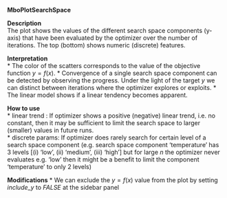 **MboPlotSearchSpace**

**Description**    
 The plot shows the values of the different search space components (y-axis) that have been evaluated by the optimizer over the number of iterations. The top (bottom) shows numeric (discrete) features.  


**Interpretation**   
  * The color of the scatters corresponds to the value of the objective function $y=f(x)$.
  * Convergence of a single search space component can be detected by observing the progress. Under the light of the target $y$ we can distinct between iterations where the optimizer explores or exploits.
  * The linear model shows if a linear tendency becomes apparent.

**How to use**  
  * linear trend : If optimizer shows a positive (negative) linear trend, i.e. no constant, then it may be sufficient to limit the search space to larger (smaller) values in future runs.  
  * discrete params: If optimizer does rarely search for certain level of a search space component (e.g. search space component 'temperature' has 3 levels [(i) 'low', (ii) 'medium', (iii) 'high'] but for large $n$ the optimizer never evaluates e.g. 'low' then it might be a benefit to limit the component 'temperature' to only 2 levels)
  
**Modifications**
  * We can exclude the $y=f(x)$ value from the plot by setting $include\_y$ to $FALSE$ at the sidebar panel


  

